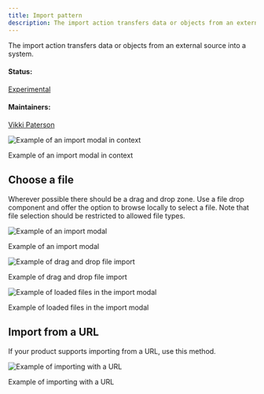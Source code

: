 ```yaml
---
title: Import pattern
description: The import action transfers data or objects from an external source into a system.
---
```


<PageDescription>

The import action transfers data or objects from an external source into a system.

</PageDescription>

#### Status:

[Experimental](experimental/about)

#### Maintainers:

[Vikki Paterson](https://github.com/vikkipaterson)

![Example of an import modal in context](/images/0.5.png)

<Caption>Example of an import modal in context</Caption>

## Choose a file

Wherever possible there should be a drag and drop zone. Use a file drop component and offer the option to browse locally to select a file. Note that file selection should be restricted to allowed file types.

<Row>
<Column colLg={8}>

![Example of an import modal](/images/2.png)

<Caption>Example of an import modal</Caption>

</Column>
</Row>

<Row>
<Column colLg={8}>

![Example of drag and drop file import](/images/3.png)

<Caption>Example of drag and drop file import</Caption>

</Column>
</Row>

<Row>
<Column colLg={8}>

![Example of loaded files in the import modal](/images/4.png)

<Caption>Example of loaded files in the import modal</Caption>

</Column>
</Row>

## Import from a URL

If your product supports importing from a URL, use this method.

<Row>
<Column colLg={8}>

![Example of importing with a URL](images/5.png)

<Caption>Example of importing with a URL</Caption>

</Column>
</Row>
